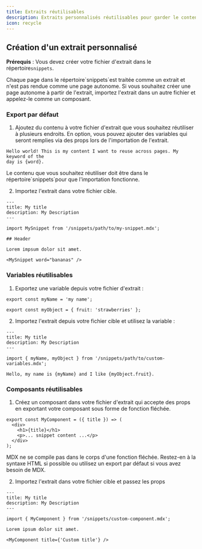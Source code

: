 ```yaml
---
title: Extraits réutilisables
description: Extraits personnalisés réutilisables pour garder le contenu synchronisé
icon: recycle
---
```



<SnippetIntro />

## Création d'un extrait personnalisé

**Prérequis** : Vous devez créer votre fichier d'extrait dans le répertoire`snippets`.

<Note>
  Chaque page dans le répertoire`snippets`est traitée comme un extrait et n'est pas rendue comme une page autonome. Si vous souhaitez créer une page autonome à partir de l'extrait, importez l'extrait dans un autre fichier et appelez-le comme un composant.
</Note>

### Export par défaut

1. Ajoutez du contenu à votre fichier d'extrait que vous souhaitez réutiliser à plusieurs endroits. En option, vous pouvez ajouter des variables qui seront remplies via des props lors de l'importation de l'extrait.

```mdx snippets/my-snippet.mdx
Hello world! This is my content I want to reuse across pages. My keyword of the
day is {word}.
```

<Warning>
  Le contenu que vous souhaitez réutiliser doit être dans le répertoire`snippets`pour que l'importation fonctionne.
</Warning>

2. Importez l'extrait dans votre fichier cible.

```mdx destination-file.mdx
---
title: My title
description: My Description
---

import MySnippet from '/snippets/path/to/my-snippet.mdx';

## Header

Lorem impsum dolor sit amet.

<MySnippet word="bananas" />
```

### Variables réutilisables

1. Exportez une variable depuis votre fichier d'extrait :

```mdx snippets/path/to/custom-variables.mdx
export const myName = 'my name';

export const myObject = { fruit: 'strawberries' };
```

2. Importez l'extrait depuis votre fichier cible et utilisez la variable :

```mdx destination-file.mdx
---
title: My title
description: My Description
---

import { myName, myObject } from '/snippets/path/to/custom-variables.mdx';

Hello, my name is {myName} and I like {myObject.fruit}.
```

### Composants réutilisables

1. Créez un composant dans votre fichier d'extrait qui accepte des props en exportant votre composant sous forme de fonction fléchée.

```mdx snippets/custom-component.mdx
export const MyComponent = ({ title }) => (
  <div>
    <h1>{title}</h1>
    <p>... snippet content ...</p>
  </div>
);
```

<Warning>
  MDX ne se compile pas dans le corps d'une fonction fléchée. Restez-en à la syntaxe HTML si possible ou utilisez un export par défaut si vous avez besoin de MDX.
</Warning>

2. Importez l'extrait dans votre fichier cible et passez les props

```mdx destination-file.mdx
---
title: My title
description: My Description
---

import { MyComponent } from '/snippets/custom-component.mdx';

Lorem ipsum dolor sit amet.

<MyComponent title={'Custom title'} />
```
